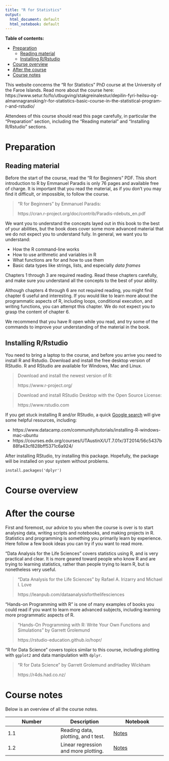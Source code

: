 ```yaml
---
title: "R for Statistics"
output:
  html_document: default
  html_notebook: default
---
```


**Table of contents:**

<!-- toc -->
- [Preparation](#Preparation)
  * [Reading material](#Reading-material)
  * [Installing R/Rstudio](#Installing-RRstudio)
- [Course overview](#Course-overview)
- [After the course](#After-the-course)
- [Course notes](#Course-notes)

<!-- tocstop -->

This website concerns the "R for Statistics" PhD course at the University of the Faroe Islands. Read more about the course here: https://www.setur.fo/fo/utbugving/stakgreinalestur/depilin-fyri-heilsu-og-almannagransking/r-for-statistics-basic-course-in-the-statistical-program-r-and-rstudio/

Attendees of this course should read this page carefully, in particular the "Preparation" section, including the "Reading material" and "Installing R/Rstudio" sections.

# Preparation

## Reading material

Before the start of the course, read the "R for Beginners" PDF. This short introduction to R by Emmanuel Paradis is only 76 pages and available free of charge. It is important that you read the material, as if you don't you may find it difficult, or impossible, to follow the course.
 
> "R for Beginners" by Emmanuel Paradis:
>
> https://cran.r-project.org/doc/contrib/Paradis-rdebuts_en.pdf
 
We want you to understand the concepts layed out in this book to the best of your abilities, but the book does cover some more advanced material that we do not expect you to understand fully. In general, we want you to understand:

* How the R command-line works
* How to use arithmetic and variables in R
* What functions are for and how to use them
* Basic data types like strings, lists, and especially *data frames*

Chapters 1 through 3 are required reading. Read these chapters carefully, and make sure you understand all the concepts to the best of your ability.

Although chapters 4 through 6 are not required reading, you might find chapter 6 useful and interesting. If you would like to learn more about the programmatic aspects of R, including loops, conditional execution, and writing functions, you can attempt this chapter. We do not expect you to grasp the content of chapter 6.

We recommend that you have R open while you read, and try some of the commands to improve your understanding of the material in the book.

## Installing R/Rstudio

You need to bring a laptop to the course, and before you arrive you need to install R and Rstudio. Download and install the free desktop version of RStudio. R and RStudio are available for Windows, Mac and Linux.

> Download and install the newest version of R:
>
> https://www.r-project.org/

> Download and install RStudio Desktop with the Open Source License:
> 
> https://www.rstudio.com

If you get stuck installing R and/or RStudio, a quick [Google search](http://lmgtfy.com/?q=how+to+install+r+and+rstudio) will give some helpful resources, including:

* https://www.datacamp.com/community/tutorials/installing-R-windows-mac-ubuntu
* https://courses.edx.org/courses/UTAustinX/UT.7.01x/3T2014/56c5437b88fa43cf828bff5371c6a924/

After installing RStudio, try installing this package. Hopefully, the package will be installed on your system without problems.

```
install.packages('dplyr')
```

# Course overview

# After the course

First and foremost, our advice to you when the course is over is to start analysing data, writing scripts and notebooks, and making projects in R. Statistics and programming is something you primarily learn by experience. Here follow a few book ideas you can try if you want to read more.

"Data Analysis for the Life Sciences" covers statistics using R, and is very practical and clear. It is more geared toward people who know R and are trying to learning statistics, rather than people trying to learn R, but is nonetheless very useful.

> "Data Analysis for the Life Sciences" by Rafael A. Irizarry and Michael I. Love
>
> https://leanpub.com/dataanalysisforthelifesciences

"Hands-on Programming with R" is one of many examples of books you could read if you want to learn more advanced subjects, including learning more programmatic aspects of R.

> "Hands-On Programming with R: Write Your Own Functions and Simulations" by Garrett Grolemund
>
> https://rstudio-education.github.io/hopr/

"R for Data Science" covers topics similar to this course, including plotting with `ggplot2` and data manipulation with `dplyr`.

> "R for Data Science" by Garrett Grolemund andHadley Wickham
>
> https://r4ds.had.co.nz/

# Course notes

Below is an overview of all the course notes.

Number | Description | Notebook
---|---|---
1.1 | Reading data, plotting, and t test. | [Notes](https://olavurmortensen.github.io/r-for-statistics/notebooks/case_studies/mice_studies/study1.nb.html)
1.2 | Linear regression and more plotting. | [Notes](https://olavurmortensen.github.io/r-for-statistics/notebooks/case_studies/mice_studies/study2.nb.html)
